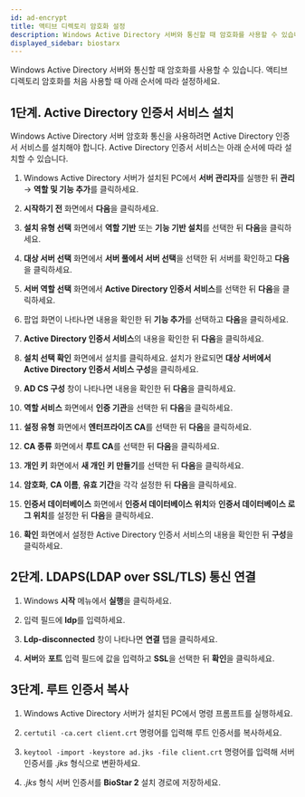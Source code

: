 ```yaml
---
id: ad-encrypt
title: 액티브 디렉토리 암호화 설정
description: Windows Active Directory 서버와 통신할 때 암호화를 사용할 수 있습니다.
displayed_sidebar: biostarx
---
```


Windows Active Directory 서버와 통신할 때 암호화를 사용할 수 있습니다. 액티브 디렉토리 암호화를 처음 사용할 때 아래 순서에 따라 설정하세요.

## 1단계. Active Directory 인증서 서비스 설치

Windows Active Directory 서버 암호화 통신을 사용하려면 Active Directory 인증서 서비스를 설치해야 합니다. Active Directory 인증서 서비스는 아래 순서에 따라 설치할 수 있습니다.

1. Windows Active Directory 서버가 설치된 PC에서 **서버 관리자**를 실행한 뒤 **관리** → **역할 및 기능 추가**를 클릭하세요.

1. **시작하기 전** 화면에서 **다음**을 클릭하세요.

1. **설치 유형 선택** 화면에서 **역할 기반** 또는 **기능 기반 설치**를 선택한 뒤 **다음**을 클릭하세요.

1. **대상 서버 선택** 화면에서 **서버 풀에서 서버 선택**을 선택한 뒤 서버를 확인하고 **다음**을 클릭하세요.

1. **서버 역할 선택** 화면에서 **Active Directory 인증서 서비스**를 선택한 뒤 **다음**을 클릭하세요.

1. 팝업 화면이 나타나면 내용을 확인한 뒤 **기능 추가**를 선택하고 **다음**을 클릭하세요.

1. **Active Directory 인증서 서비스**의 내용을 확인한 뒤 **다음**을 클릭하세요.

1. **설치 선택 확인** 화면에서 설치를 클릭하세요. 설치가 완료되면 **대상 서버에서 Active Directory 인증서 서비스 구성**을 클릭하세요.

1. **AD CS 구성** 창이 나타나면 내용을 확인한 뒤 **다음**을 클릭하세요.

1. **역할 서비스** 화면에서 **인증 기관**을 선택한 뒤 **다음**을 클릭하세요.

1. **설정 유형** 화면에서 **엔터프라이즈 CA**를 선택한 뒤 **다음**을 클릭하세요.

1. **CA 종류** 화면에서 **루트 CA**를 선택한 뒤 **다음**을 클릭하세요.

1. **개인 키** 화면에서 **새 개인 키 만들기**를 선택한 뒤 **다음**을 클릭하세요.

1. **암호화**, **CA 이름**, **유효 기간**을 각각 설정한 뒤 **다음**을 클릭하세요.

1. **인증서 데이터베이스** 화면에서 **인증서 데이터베이스 위치**와 **인증서 데이터베이스 로그 위치**를 설정한 뒤 **다음**을 클릭하세요.

1. **확인** 화면에서 설정한 Active Directory 인증서 서비스의 내용을 확인한 뒤 **구성**을 클릭하세요.


## 2단계. LDAPS(LDAP over SSL/TLS) 통신 연결

1. Windows **시작** 메뉴에서 **실행**을 클릭하세요.

1. 입력 필드에 **ldp**를 입력하세요.

1. **Ldp-disconnected** 창이 나타나면 **연결** 탭을 클릭하세요.

1. **서버**와 **포트** 입력 필드에 값을 입력하고 **SSL**을 선택한 뒤 **확인**을 클릭하세요.


## 3단계. 루트 인증서 복사

1. Windows Active Directory 서버가 설치된 PC에서 명령 프롬프트를 실행하세요.

1. `certutil -ca.cert client.crt` 명령어를 입력해 루트 인증서를 복사하세요.

1. `keytool -import -keystore ad.jks -file client.crt` 명령어를 입력해 서버 인증서를 *.jks* 형식으로 변환하세요.

1. *.jks* 형식 서버 인증서를 **BioStar 2** 설치 경로에 저장하세요.

